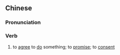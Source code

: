 {{also|应承}}
==Chinese==
{{zh-forms|s=应承}}

===Pronunciation===
{{zh-pron
|m=yìngchéng
|c=jing1 sing4
|mn=qz,tw,xm,zz:èng-sêng
|cat=v
}}

===Verb===
{{zh-verb}}

# to [[agree]] to [[do]] something; to [[promise]]; to [[consent]]